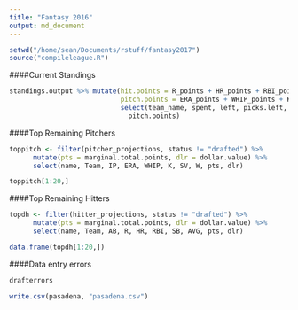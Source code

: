 ```yaml
---
title: "Fantasy 2016"
output: md_document 
---
```


```r
setwd("/home/sean/Documents/rstuff/fantasy2017")
source("compileleague.R")
```

####Current Standings
```r
standings.output %>% mutate(hit.points = R_points + HR_points + RBI_points + SB_points + AVG_points,
                            pitch.points = ERA_points + WHIP_points + K_points + SV_points + W_points) %>%
                            select(team_name, spent, left, picks.left, total_points, hit.points,
                              pitch.points)

```

####Top Remaining Pitchers
```r
toppitch <- filter(pitcher_projections, status != "drafted") %>%
      mutate(pts = marginal.total.points, dlr = dollar.value) %>%
      select(name, Team, IP, ERA, WHIP, K, SV, W, pts, dlr)

toppitch[1:20,]
```

####Top Remaining Hitters
```r
topdh <- filter(hitter_projections, status != "drafted") %>%
      mutate(pts = marginal.total.points, dlr = dollar.value) %>%
      select(name, Team, AB, R, HR, RBI, SB, AVG, pts, dlr)

data.frame(topdh[1:20,])
```

####Data entry errors
```r
drafterrors
```

```r
write.csv(pasadena, "pasadena.csv")
```